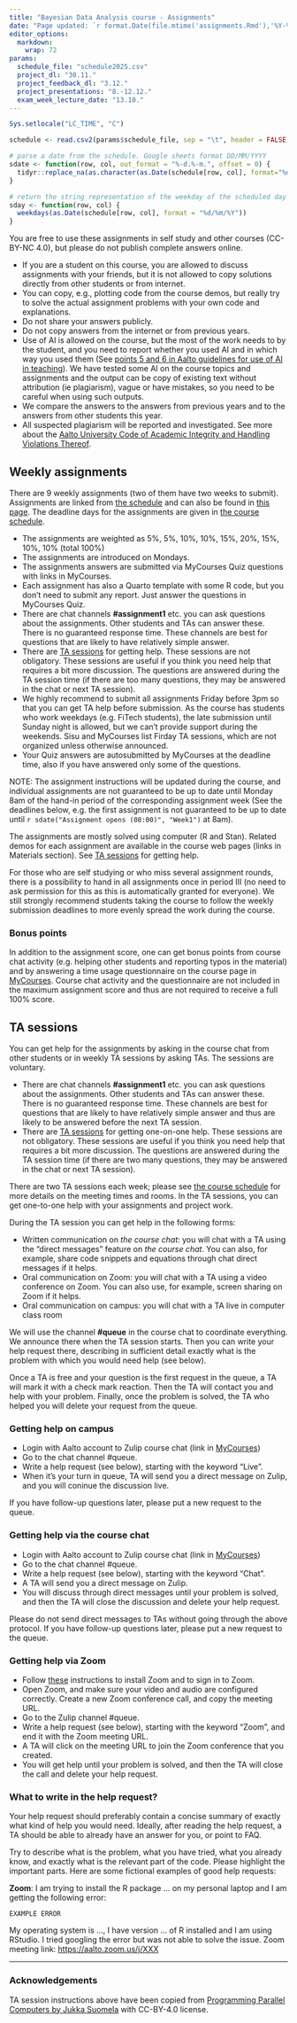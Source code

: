 ```yaml
---
title: "Bayesian Data Analysis course - Assignments"
date: "Page updated: `r format.Date(file.mtime('assignments.Rmd'),'%Y-%m-%d')`"
editor_options: 
  markdown: 
    wrap: 72
params:
  schedule_file: "schedule2025.csv"
  project_dl: "30.11."
  project_feedback_dl: "3.12."
  project_presentations: "8.-12.12."
  exam_week_lecture_date: "13.10."
---
```


```r
Sys.setlocale("LC_TIME", "C")

schedule <- read.csv2(params$schedule_file, sep = "\t", header = FALSE, row.names = 1, col.names = paste("Week", 0:13, sep = ""))

# parse a date from the schedule. Google sheets format DD/MM/YYYY
sdate <- function(row, col, out_format = "%-d.%-m.", offset = 0) {
  tidyr::replace_na(as.character(as.Date(schedule[row, col], format="%d/%m/%Y") + offset, format = out_format), schedule[row, col])
}

# return the string representation of the weekday of the scheduled day
sday <- function(row, col) {
  weekdays(as.Date(schedule[row, col], format = "%d/%m/%Y"))
}
```

You are free to use these assignments in self study and other courses
(CC-BY-NC 4.0), but please do not publish complete answers online.

- If you are a student on this course, you are allowed to discuss assignments with your friends, but it is not allowed to copy solutions directly from other students or from internet.
- You can copy, e.g., plotting code from the course demos, but really try to solve the actual assignment problems with your own code and explanations.
- Do not share your answers publicly.
- Do not copy answers from the internet or from previous years.
- Use of AI is allowed on the course, but the most of the work needs to by the student, and you need to report whether you used AI and in which way you used them (See [points 5 and 6 in Aalto guidelines for use of AI in teaching](https://www.aalto.fi/en/services/guidance-for-the-use-of-artificial-intelligence-in-teaching-and-learning-at-aalto-university)). We have tested some AI on the course topics and assignments and the output can be copy of existing text without attribution (ie plagiarism), vague or have mistakes, so you need to be careful when using such outputs.
- We compare the answers to the answers from previous years and to the answers from other students this year.
- All suspected plagiarism will be reported and investigated. See more about the [Aalto University Code of Academic Integrity and Handling Violations Thereof](https://www.aalto.fi/en/applications-instructions-and-guidelines/aalto-university-code-of-academic-integrity-and-handling-violations-thereof).

## Weekly assignments

There are 9 weekly assignments (two of them have two weeks to submit).
Assignments are linked from [the schedule](Aalto2025.html#Schedule_2025)
and can also be found in [this page](https://avehtari.github.io/BDA_course_Aalto/assignments/assignment_instructions.html).
The deadline days for the assignments are given in [the course
schedule](Aalto2025.html#Schedule_2025).

-   The assignments are weighted as 5%, 5%, 10%, 10%, 15%, 20%, 15%, 10%, 10% (total 100%)
-   The assignments are introduced on Mondays.
-   The assignments answers are submitted via MyCourses Quiz questions with links in MyCourses.
-   Each assignment has also a Quarto template with some R code, but you don't need to submit any report. Just
    answer the questions in MyCourses Quiz.
-   There are chat channels **#assignment1** etc. you can ask questions
    about the assignments. Other students and TAs can answer these.
    There is no guaranteed response time. These channels are best for
    questions that are likely to have relatively simple answer.
-   There are [TA sessions](#TA_sessions) for getting help. These
    sessions are not obligatory. These sessions are useful if you think
    you need help that requires a bit more discussion. The questions are
    answered during the TA session time (if there are too many
    questions, they may be answered in the chat or next TA session).
-   We highly recommend to submit all assignments Friday before 3pm so
    that you can get TA help before submission. As the course has
    students who work weekdays (e.g. FiTech students), the late
    submission until Sunday night is allowed, but we can't provide
    support during the weekends. Sisu and MyCourses list Firday TA sessions,
    which are not organized unless otherwise announced.
-   Your Quiz answers are autosubmitted by MyCourses at the deadline
    time, also if you have answered only some of the questions.

NOTE: The assignment instructions will be updated during the course, and
individual assignments are not guaranteed to be up to date until Monday
8am of the hand-in period of the corresponding assignment week (See the
deadlines below, e.g. the first assignment is not guaranteed to be up to
date until `r sdate("Assignment opens (08:00)", "Week1")` at 8am).

The assignments are mostly solved using computer (R and Stan). Related
demos for each assignment are available in the course web pages (links
in Materials section). See [TA sessions](#TA_sessions) for getting help.

For those who are self studying or who miss several assignment rounds,
there is a possibility to hand in all assignments once in period III (no
need to ask permission for this as this is automatically granted for
everyone). We still strongly recommend students taking the course to
follow the weekly submission deadlines to more evenly spread the work
during the course.

### Bonus points {#bonus}

In addition to the assignment score, one can get bonus points from course
chat activity (e.g. helping other students and reporting typos in the material) and by answering a time usage questionnaire on the course
page in
[MyCourses](https://mycourses.aalto.fi/course/view.php?id=47496). Course
chat activity and the questionnaire are not included in the maximum
assignment score and thus are not required to receive a full 100% score.
	   
## TA sessions

You can get help for the assignments by asking in the course chat from
other students or in weekly TA sessions by asking TAs. The sessions are
voluntary.

-   There are chat channels **#assignment1** etc. you can ask questions
    about the assignments. Other students and TAs can answer these.
    There is no guaranteed response time. These channels are best for
    questions that are likely to have relatively simple answer and thus
    are likely to be answered before the next TA session.
-   There are [TA sessions](#TA_sessions) for getting one-on-one help.
    These sessions are not obligatory. These sessions are useful if you
    think you need help that requires a bit more discussion. The
    questions are answered during the TA session time (if there are two
    many questions, they may be answered in the chat or next TA
    session).

There are two TA sessions each week; please see [the course
schedule](Aalto2025.html#Schedule_2025) for more details on the meeting
times and rooms. In the TA sessions, you can get one-to-one help with your
assignments and project work.

During the TA session you can get help in the following forms:

-   Written communication on *the course chat*: you will chat with a TA
    using the "direct messages" feature on *the course chat*. You can
    also, for example, share code snippets and equations through chat
    direct messages if it helps.
-   Oral communication on Zoom: you will chat with a TA using a video
    conference on Zoom. You can also use, for example, screen sharing on
    Zoom if it helps.
-   Oral communication on campus: you will chat with a TA live in
    computer class room

We will use the channel **#queue** in the course chat to coordinate
everything. We announce there when the TA session starts. Then you can
write your help request there, describing in sufficient detail exactly
what is the problem with which you would need help (see below).

Once a TA is free and your question is the first request in the queue, a
TA will mark it with a check mark reaction. Then the TA will contact you
and help with your problem. Finally, once the problem is solved, the TA
who helped you will delete your request from the queue.

### Getting help on campus

-   Login with Aalto account to Zulip course chat (link in
    [MyCourses](https://mycourses.aalto.fi/course/view.php?id=47496))
-   Go to the chat channel #queue.
-   Write a help request (see below), starting with the keyword "Live".
-   When it's your turn in queue, TA will send you a direct message on
    Zulip, and you will coninue the discussion live.

If you have follow-up questions later, please put a new
request to the queue.

### Getting help via the course chat

-   Login with Aalto account to Zulip course chat (link in
    [MyCourses](https://mycourses.aalto.fi/course/view.php?id=47496))
-   Go to the chat channel #queue.
-   Write a help request (see below), starting with the keyword "Chat".
-   A TA will send you a direct message on Zulip.
-   You will discuss through direct messages until your problem is
    solved, and then the TA will close the discussion and delete your
    help request.

Please do not send direct messages to TAs without going through the
above protocol. If you have follow-up questions later, please put a new
request to the queue.

### Getting help via Zoom

-   Follow [these](https://www.aalto.fi/en/services/zoom-quick-guide)
    instructions to install Zoom and to sign in to Zoom.
-   Open Zoom, and make sure your video and audio are configured
    correctly. Create a new Zoom conference call, and copy the meeting
    URL.
-   Go to the Zulip channel #queue.
-   Write a help request (see below), starting with the keyword "Zoom",
    and end it with the Zoom meeting URL.
-   A TA will click on the meeting URL to join the Zoom conference that
    you created.
-   You will get help until your problem is solved, and then the TA will
    close the call and delete your help request.

### What to write in the help request?

Your help request should preferably contain a concise summary of
exactly what kind of help you would need. Ideally, after reading the
help request, a TA should be able to already have an answer for you,
or point to FAQ.

Try to describe what is the problem, what you have tried, what you
already know, and exactly what is the relevant part of the code. Please
highlight the important parts. Here are some fictional examples of good
help requests:

<!--
------------------------------------------------------------------------

**Chat**: I am not able to get the correct solution to assignment 2 part
c) by using the test data. According to the assignment pdf, the correct
solution is 0.4511238, but I am getting the answer 0.3771946. The code
for my function is:

`EXAMPLE CODE 1`

I thought that I have an error in ..., so I tried changing ... to ...,
but then I got a different wrong answer, 0.4285443. I think the error
may be on line 3 in the code, but I do not know how to fix that.

------------------------------------------------------------------------
-->

**Zoom**: I am trying to install the R package ... on my personal laptop
and I am getting the following error:

`EXAMPLE ERROR`

My operating system is ..., I have version ... of R installed and I am
using RStudio. I tried googling the error but was not able to solve the
issue. Zoom meeting link: <https://aalto.zoom.us/j/XXX>

------------------------------------------------------------------------

### Acknowledgements {.toc-ignore}

TA session instructions above have been copied from [Programming
Parallel Computers by Jukka Suomela](http://ppc.cs.aalto.fi/2020/lab/)
with CC-BY-4.0 license.
